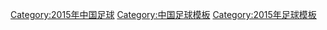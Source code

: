 [[Category:2015年中国足球|Category:2015年中国足球]]
[[Category:中国足球模板|Category:中国足球模板]]
[[Category:2015年足球模板|Category:2015年足球模板]]